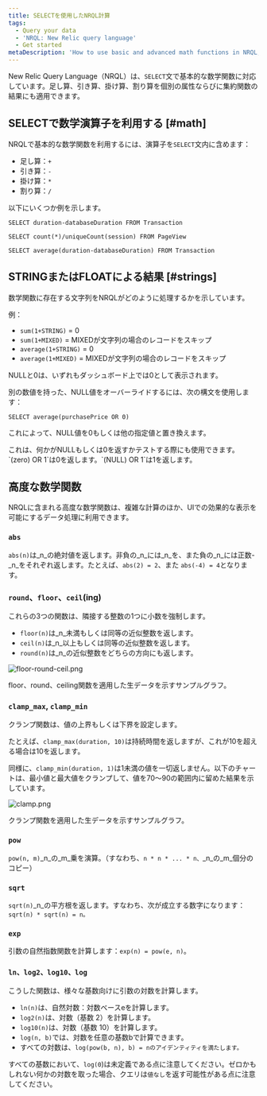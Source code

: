 ```yaml
---
title: SELECTを使用したNRQL計算
tags:
  - Query your data
  - 'NRQL: New Relic query language'
  - Get started
metaDescription: 'How to use basic and advanced math functions in NRQL, the New Relic query language'
---
```


New Relic Query Language（NRQL）は、`SELECT`文で基本的な数学関数に対応しています。足し算、引き算、掛け算、割り算を個別の属性ならびに集約関数の結果にも適用できます。

## SELECTで数学演算子を利用する [#math]

NRQLで基本的な数学関数を利用するには、演算子を`SELECT`文内に含めます：

* 足し算：`+`
* 引き算：`-`
* 掛け算：`*`
* 割り算：`/`

以下にいくつか例を示します。

```
SELECT duration-databaseDuration FROM Transaction
```

```
SELECT count(*)/uniqueCount(session) FROM PageView
```

```
SELECT average(duration-databaseDuration) FROM Transaction
```

## STRINGまたはFLOATによる結果 [#strings]

数学関数に存在する文字列をNRQLがどのように処理するかを示しています。

例：

* `sum(1+STRING)` = 0
* `sum(1+MIXED)` = MIXEDが文字列の場合のレコードをスキップ
* `average(1+STRING)` = 0
* `average(1+MIXED)` = MIXEDが文字列の場合のレコードをスキップ

NULLと0は、いずれもダッシュボード上では0として表示されます。

別の数値を持った、NULL値をオーバーライドするには、次の構文を使用します：

```
SELECT average(purchasePrice OR 0)
```

これによって、NULL値を0もしくは他の指定値と置き換えます。

<Callout variant="tip">
  これは、何かがNULLもしくは0を返すかテストする際にも使用できます。`(zero) OR 1`は0を返します。`(NULL) OR 1`は1を返します。
</Callout>

## 高度な数学関数

NRQLに含まれる高度な数学関数は、複雑な計算のほか、UIでの効果的な表示を可能にするデータ処理に利用できます。

### `abs`

`abs(n)`は_n_の絶対値を返します。非負の_n_には_n_を、また負の_n_には正数-_n_をそれぞれ返します。たとえば、`abs(2) = 2`、また `abs(-4) = 4`となります。

### `round`、`floor`、`ceil`(ing)

これらの3つの関数は、隣接する整数の1つに小数を強制します。

* `floor(n)`は_n_未満もしくは同等の近似整数を返します。
* `ceil(n)`は_n_以上もしくは同等の近似整数を返します。
* `round(n)`は_n_の近似整数をどちらの方向にも返します。

![floor-round-ceil.png](./images/floor-round-ceil.png "floor-round-ceil.png")

<figcaption>
  floor、round、ceiling関数を適用した生データを示すサンプルグラフ。
</figcaption>

### `clamp_max`, `clamp_min`

クランプ関数は、値の上界もしくは下界を設定します。

たとえば、`clamp_max(duration, 10)`は持続時間を返しますが、これが10を超える場合は10を返します。

同様に、`clamp_min(duration, 1)`は1未満の値を一切返しません。以下のチャートは、最小値と最大値をクランプして、値を70～90の範囲内に留めた結果を示しています。

![clamp.png](./images/clamp.png "clamp.png")

<figcaption>
  クランプ関数を適用した生データを示すサンプルグラフ。
</figcaption>

### `pow`

`pow(n, m)`_n_の_m_乗を演算。（すなわち、`n * n * ... * n、`_n_の_m_個分のコピー） ​

### `sqrt`

`sqrt(n)`_n_の平方根を返します。すなわち、次が成立する数字になります：`sqrt(n) * sqrt(n) = n。`

### `exp`

引数の自然指数関数を計算します：`exp(n) = pow(e, n)`。

### `ln、log2、log10、log`

こうした関数は、様々な基数向けに引数の対数を計算します。

* `ln(n)`は、自然対数：対数ベースeを計算します。
* `log2(n)`は、対数（基数 2）を計算します。
* `log10(n)`は、対数（基数 10）を計算します。
* `log(n, b)`では、対数を任意の基数bで計算できます。
* すべての対数は、`log(pow(b, n), b) = nのアイデンティティを満たします。`

すべての基数において、`log(0`)は未定義である点に注意してください。ゼロかもしれない何かの対数を取った場合、クエリは`値なし`を返す可能性がある点に注意してください。